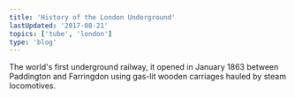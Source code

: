 ```yaml
---
title: 'History of the London Underground'
lastUpdated: '2017-08-21'
topics: ['tube', 'london']
type: 'blog'
---
```


The world's first underground railway, it opened in January 1863 between Paddington and Farringdon using gas-lit wooden carriages hauled by steam locomotives.
